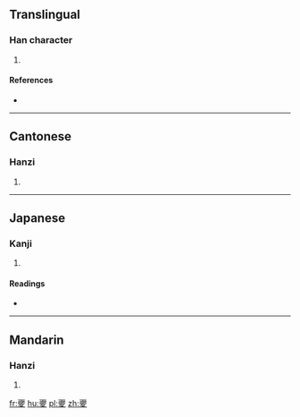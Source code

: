 ==Translingual==

===Han character===
{{Han char|rn=35|rad=夊|as=16|sn=19|four=10407|canj=MCHE|ids=⿱⿷⿹頁止巳夂}}

# {{defn|Han|sort=夊16}}

====References====
* {{Han ref|kx=0245.280|dkj=05741|hdz=20871.230|uh=5912|ud=22802|bh=F1F9|bd=61945}}

----

==Cantonese==

===Hanzi===
{{yue-hanzi|jyut=[[naau4]]|y=naau4}}

# {{defn|lang=yue|sort=夊16}}

----

==Japanese==

===Kanji===
{{ja-kanji|grade=|rs=夊16}}

# {{defn|lang=ja|sort=夊16}}

====Readings====
* {{ja-readings|on=[[どう]] (dō), [[のう]] (nō)|kun=[[めざる]] (mezaru)}}

----

==Mandarin==

===Hanzi===
{{cmn-hanzi|pin=[[náo]] ([[nao2]])|wg=nao<sup>2</sup>}}

# {{defn|lang=cmn|sort=夊16}}

[[fr:夒]]
[[hu:夒]]
[[pl:夒]]
[[zh:夒]]